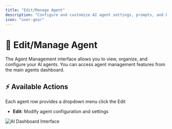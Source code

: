```yaml
---
title: "Edit/Manage Agent"
description: "Configure and customize AI agent settings, prompts, and behavior"
icon: "user-gear"
---
```


# 🤖 Edit/Manage Agent

The Agent Management interface allows you to view, organize, and configure your AI agents. You can access agent management features from the main agents dashboard.

## ⚡ Available Actions

Each agent row provides a dropdown menu click the Edit

- **Edit**: Modify agent configuration and settings

![AI Dashboard Interface](/images/ai/AI_Agents-manage.png) 